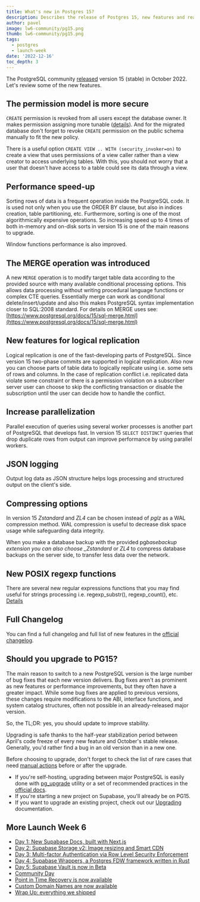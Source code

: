 ```yaml
---
title: What's new in Postgres 15?
description: Describes the release of Postgres 15, new features and reasons to use it
author: pavel
image: lw6-community/pg15.png
thumb: lw6-community/pg15.png
tags:
  - postgres
  - launch-week
date: '2022-12-16'
toc_depth: 3
---
```


The PostgreSQL community [released](https://www.postgresql.org/docs/current/release-15.html) version 15 (stable) in October 2022. Let's review some of the new features.

## **The permission model is more secure**

`CREATE` permission is revoked from all users except the database owner. It makes permission assigning more tunable ([details](https://www.postgresql.org/docs/15/ddl-schemas.html#DDL-SCHEMAS-PATTERNS)). And for the migrated database don't forget to revoke `CREATE` permission on the public schema manually to fit the new policy.

There is a useful option `CREATE VIEW .. WITH (security_invoker=on)` to create a view that uses permissions of a view caller rather than a view creator to access underlying tables. With this, you should not worry that a user that doesn't have access to a table could see its data through a view.

## **Performance speed-up**

Sorting rows of data is a frequent operation inside the PostgreSQL code. It is used not only when you use the ORDER BY clause, but also in indices creation, table partitioning, etc. Furthermore, sorting is one of the most algorithmically expensive operations. So increasing speed up to 4 times of both in-memory and on-disk sorts in version 15 is one of the main reasons to upgrade.

Window functions performance is also improved.

## The **MERGE operation was introduced**

A new `MERGE` operation is to modify target table data according to the provided source with many available conditional processing options. This allows data processing without writing procedural language functions or complex CTE queries. Essentially merge can work as conditional delete/insert/update and also this makes PostgreSQL syntax implementation closer to SQL:2008 standard. For details on MERGE uses see: [https://www.postgresql.org/docs/15/sql-merge.html](https://www.postgresql.org/docs/15/sql-merge.html)

## **New features for logical replication**

Logical replication is one of the fast-developing parts of PostgreSQL. Since version 15 two-phase commits are supported in logical replication. Also now you can choose parts of table data to logically replicate using i.e. some sets of rows and columns. In the case of replication conflict i.e. replicated data violate some constraint or there is a permission violation on a subscriber server user can choose to skip the conflicting transaction or disable the subscription until the user can decide how to handle the conflict.

## **Increase parallelization**

Parallel execution of queries using several worker processes is another part of PostgreSQL that develops fast. In version 15 `SELECT DISTINCT` queries that drop duplicate rows from output can improve performance by using parallel workers.

## **JSON logging**

Output log data as JSON structure helps logs processing and structured output on the client's side.

## **Compressing options**

In version 15 _Zstandard_ and _ZL4_ can be chosen instead of _pglz_ as a WAL compression method. WAL compression is useful to decrease disk space usage while safeguarding data integrity.

When you make a database backup with the provided pg*basebackup extension you can also choose \_Zstandard* or _ZL4_ to compress database backups on the server side, to transfer less data over the network.

## **New POSIX regexp functions**

There are several new regular expressions functions that you may find useful for strings processing i.e. regexp_substr(), regexp_count(), etc. [Details](https://www.postgresql.org/docs/15/functions-matching.html#FUNCTIONS-POSIX-REGEXP)

## **Full Changelog**

You can find a full changelog and full list of new features in the [official changelog](https://www.postgresql.org/docs/15/release-15.html#id-1.11.6.6.5).

## **Should you upgrade to PG15?**

The main reason to switch to a new PostgreSQL version is the large number of bug fixes that each new version delivers. Bug fixes aren't as prominent as new features or performance improvements, but they often have a greater impact. While some bug fixes are applied to previous versions, these changes require modifications to the ABI, interface functions, and system catalog structures, often not possible in an already-released major version.

So, the TL;DR: yes, you should update to improve stability.

Upgrading is safe thanks to the half-year stabilization period between April's code freeze of every new feature and October's stable release. Generally, you'd rather find a bug in an old version than in a new one.

Before choosing to upgrade, don't forget to check the list of rare cases that need [manual actions](https://www.postgresql.org/docs/current/release-15.html#id-1.11.6.6.4) before or after the upgrade.

- If you're self-hosting, upgrading between major PostgreSQL is easily done with [pg_upgrade](https://www.postgresql.org/docs/current/pgupgrade.html) utility or a set of recommended practices in the [official docs](https://www.postgresql.org/docs/current/upgrading.html).
- If you're starting a new project on Supabase, you'll already be on PG15.
- If you want to upgrade an existing project, check out our [Upgrading](https://supabase.com/docs/guides/platform/migrating-and-upgrading-projects#upgrade-your-project) documentation.

## More Launch Week 6

- [Day 1: New Supabase Docs, built with Next.js](https://supabase.com/blog/new-supabase-docs-built-with-nextjs)
- [Day 2: Supabase Storage v2: Image resizing and Smart CDN](https://supabase.com/blog/storage-image-resizing-smart-cdn)
- [Day 3: Multi-factor Authentication via Row Level Security Enforcement](https://supabase.com/blog/mfa-auth-via-rls)
- [Day 4: Supabase Wrappers, a Postgres FDW framework written in Rust](https://supabase.com/blog/postgres-foreign-data-wrappers-rust)
- [Day 5: Supabase Vault is now in Beta](https://supabase.com/blog/vault-now-in-beta)
- [Community Day](https://supabase.com/blog/launch-week-6-community-day)
- [Point in Time Recovery is now available](https://supabase.com/blog/postgres-point-in-time-recovery)
- [Custom Domain Names are now available](https://supabase.com/blog/custom-domain-names)
- [Wrap Up: everything we shipped](https://supabase.com/blog/launch-week-6-wrap-up)
